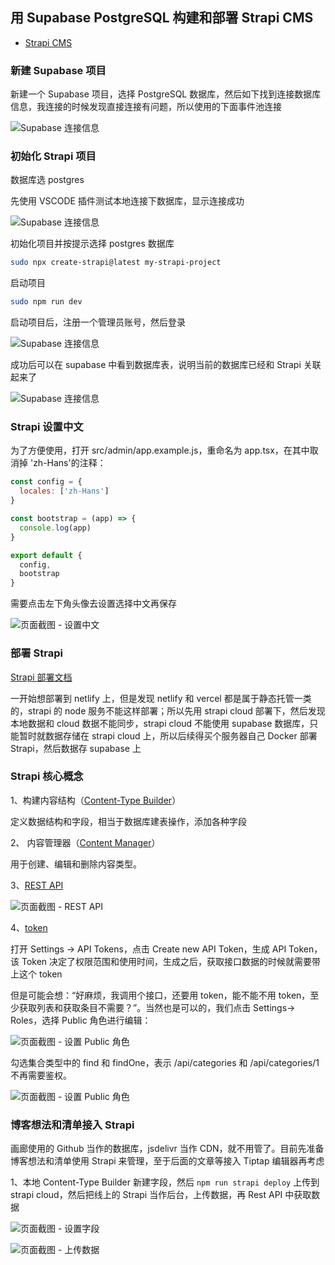 ## 用 Supabase PostgreSQL 构建和部署 Strapi CMS

- [Strapi CMS](https://docs.strapi.io/cms/intro)

### 新建 Supabase 项目

新建一个 Supabase 项目，选择 PostgreSQL 数据库，然后如下找到连接数据库信息，我连接的时候发现直接连接有问题，所以使用的下面事件池连接

![Supabase 连接信息](/posts/strapi-supabase/image1.png)

### 初始化 Strapi 项目

数据库选 postgres

先使用 VSCODE 插件测试本地连接下数据库，显示连接成功

![Supabase 连接信息](/posts/strapi-supabase/image2.png)

初始化项目并按提示选择 postgres 数据库

```bash
sudo npx create-strapi@latest my-strapi-project
```

启动项目

```bash
sudo npm run dev
```

启动项目后，注册一个管理员账号，然后登录

![Supabase 连接信息](/posts/strapi-supabase/image3.jpeg)

成功后可以在 supabase 中看到数据库表，说明当前的数据库已经和 Strapi 关联起来了

![Supabase 连接信息](/posts/strapi-supabase/image4.png)

### Strapi 设置中文

为了方便使用，打开 src/admin/app.example.js，重命名为 app.tsx，在其中取消掉 'zh-Hans'的注释：

```js
const config = {
  locales: ['zh-Hans']
}

const bootstrap = (app) => {
  console.log(app)
}

export default {
  config,
  bootstrap
}
```

需要点击左下角头像去设置选择中文再保存

![页面截图 - 设置中文](/posts/strapi-supabase/image5.png)

### 部署 Strapi

[Strapi 部署文档](https://docs.strapi.io/cms/quick-start#%EF%B8%8F-part-c-deploy-to-strapi-cloud)

一开始想部署到 netlify 上，但是发现 netlify 和 vercel 都是属于静态托管一类的，strapi 的 node 服务不能这样部署；所以先用 strapi cloud 部署下，然后发现 本地数据和 cloud 数据不能同步，strapi cloud 不能使用 supabase 数据库，只能暂时就数据存储在 strapi cloud 上，所以后续得买个服务器自己 Docker 部署 Strapi，然后数据存 supabase 上

### Strapi 核心概念

1、构建内容结构（[Content-Type Builder](https://docs.strapi.io/cms/features/content-type-builder)）

定义数据结构和字段，相当于数据库建表操作，添加各种字段

2、 内容管理器（[Content Manager](https://docs.strapi.io/cms/features/content-manager)）

用于创建、编辑和删除内容类型。

3、[REST API](https://docs.strapi.io/cms/api/rest)

![页面截图 - REST API](/posts/strapi-supabase/image6.png)

4、[token](https://docs.strapi.io/cms/features/api-tokens#creating-a-new-api-token)

打开 Settings -> API Tokens，点击 Create new API Token，生成 API Token，该 Token 决定了权限范围和使用时间，生成之后，获取接口数据的时候就需要带上这个 token

但是可能会想：“好麻烦，我调用个接口，还要用 token，能不能不用 token，至少获取列表和获取条目不需要？”。当然也是可以的，我们点击 Settings-> Roles，选择 Public 角色进行编辑：

![页面截图 - 设置 Public 角色](/posts/strapi-supabase/image7.png)

勾选集合类型中的 find 和 findOne，表示 /api/categories 和 /api/categories/1 不再需要鉴权。

![页面截图 - 设置 Public 角色](/posts/strapi-supabase/image8.png)

### 博客想法和清单接入 Strapi

画廊使用的 Github 当作的数据库，jsdelivr 当作 CDN，就不用管了。目前先准备博客想法和清单使用 Strapi 来管理，至于后面的文章等接入 Tiptap 编辑器再考虑

1、本地 Content-Type Builder 新建字段，然后 `npm run strapi deploy` 上传到 strapi cloud，然后把线上的 Strapi 当作后台，上传数据，再 Rest API 中获取数据

![页面截图 - 设置字段](/posts/strapi-supabase/image9.png)

![页面截图 - 上传数据](/posts/strapi-supabase/image10.png)

